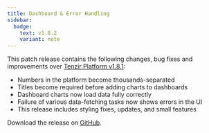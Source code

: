 ```yaml
---
title: Dashboard & Error Handling
sidebar:
  badge:
    text: v1.8.2
    variant: note
---
```


This patch release contains the following changes, bug fixes and improvements
over [Tenzir Platform
v1.8.1](https://github.com/tenzir/platform/releases/tag/v1.8.1):

- Numbers in the platform become thousands-separated
- Titles become required before adding charts to dashboards
- Dashboard charts now load data fully correctly
- Failure of various data-fetching tasks now shows errors in the UI
- This release includes styling fixes, updates, and small features

Download the release on [GitHub](https://github.com/tenzir/platform/releases/tag/v1.8.2).
